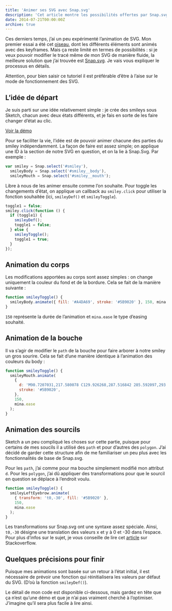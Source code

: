 ```yaml
---
title: 'Animer ses SVG avec Snap.svg'
description: 'Cet article montre les possibilités offertes par Snap.svg pour animer sans prise de tête vos SVG de manière convaincante (avec des exemples à l’appui).'
date: 2014-07-21T00:00:00Z
archive: true
---
```


Ces derniers temps, j’ai un peu expérimenté l’animation de SVG. Mon premier essai a été cet [oiseau](http://codepen.io/eskiiss/full/kFphn), dont les différents éléments sont animés avec des keyframes. Mais ça reste limité en termes de possibilités : si je veux pouvoir modifier le tracé même de mon SVG de manière fluide, la meilleure solution que j’ai trouvée est [Snap.svg](http://snapsvg.io/). Je vais vous expliquer le processus en détails.

<div className="info">
  Attention, pour bien saisir ce tutoriel il est préférable d’être à l’aise sur
  le mode de fonctionnement des SVG.
</div>

## L’idée de départ

Je suis parti sur une idée relativement simple : je crée des smileys sous Sketch, chacun avec deux états différents, et je fais en sorte de les faire changer d’état au clic.

[Voir la démo](http://codepen.io/eskiiss/full/gxqsr)

Pour se faciliter la vie, l’idée est de pouvoir animer chacune des parties du smiley indépendamment. La façon de faire est assez simple; on applique une ID à la section de notre SVG en question, et on la lie à Snap.Svg. Par exemple :

```js
var smiley = Snap.select('#smiley'),
  smileyBody = Snap.select('#smiley__body'),
  smileyMouth = Snap.select('#smiley__mouth');
```

Libre à nous de les animer ensuite comme l’on souhaite. Pour toggle les changements d’état, on applique un callback au `smiley.click` pour utiliser la fonction souhaitée (ici, `smileyDef()` et `smileyToggle`).

```js
toggle1 = false;
smiley.click(function () {
  if (toggle1) {
    smileyDef();
    toggle1 = false;
  } else {
    smileyToggle();
    toggle1 = true;
  }
});
```

## Animation du corps

Les modifications apportées au corps sont assez simples : on change uniquement la couleur du fond et de la bordure. Cela se fait de la manière suivante :

```js
function smileyToggle() {
  smileyBody.animate({ fill: '#A4DA69', stroke: '#5B9020' }, 150, mina.ease);
}
```

`150` représente la durée de l’animation et `mina.ease` le type d’easing souhaité.

## Animation de la bouche

Il va s’agir de modifier le `path` de la bouche pour faire arborer à notre smiley un gros sourire. Cela se fait d’une manière identique à l’animation des couleurs du body :

```js
function smileyToggle() {
  smileyMouth.animate(
    {
      d: 'M90.7207031,217.580078 C129.926268,287.516842 285.592097,293.239314 300.232422,205.320312',
      stroke: '#5B9020',
    },
    150,
    mina.ease
  );
}
```

## Animation des sourcils

Sketch a un peu compliqué les choses sur cette partie, puisque pour certains de mes soucils il a utilisé des `path` et pour d’autres des `polygon`. J’ai décidé de garder cette structure afin de me familiariser un peu plus avec les fonctionnalités de base de Snap.svg.

Pour les `path`, j’ai comme pour ma bouche simplement modifié mon attribut `d`. Pour les `polygon`, j’ai dû appliquer des transformations pour que le sourcil en question se déplace à l’endroit voulu.

```js
function smileyToggle() {
  smileyLeftEyebrow.animate(
    { transform: 't0,-30', fill: '#5B9020' },
    150,
    mina.ease
  );
}
```

Les transformations sur Snap.svg ont une syntaxe assez spéciale. Ainsi, `t0,-30` désigne une translation des valeurs x et y à 0 et -30 dans l’espace. Pour plus d’infos sur le sujet, je vous conseille de lire cet [article](http://stackoverflow.com/questions/20302801/how-do-i-understand-transform-properties-in-snap-svg) sur Stackoverflow.

## Quelques précisions pour finir

Puisque mes animations sont basée sur un retour à l’état initial, il est nécessaire de prévoir une fonction qui réinitialisera les valeurs par défaut du SVG. (D’où la fonction `smileyDef()`).

Le détail de mon code est disponible ci-dessous, mais gardez en tête que ça n’est qu’une démo et que je n’ai pas vraiment cherché à l’optimiser. J’imagine qu’il sera plus facile à lire ainsi.
